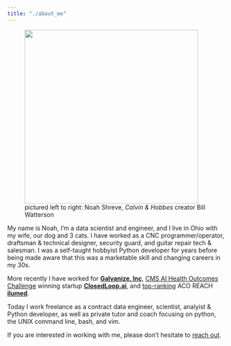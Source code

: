 ```yaml
---
title: "./about_me"
---
```


<figure>
    <a href='https://xkcd.com/2582/'><img src="assets/images/bill.jpg" height=400px /></a>
    <figcaption>pictured left to right: Noah Shreve, <i>Calvin & Hobbes</i> creator Bill Watterson</figcaption>
</figure>


My name is Noah, I'm a data scientist and engineer, and I live in Ohio with my wife, our dog and 3 cats. I have worked as a CNC programmer/operator, draftsman & technical designer, security guard, and guitar repair tech & salesman. I was a self-taught hobbyist Python developer for years before being made aware that this was a marketable skill and changing careers in my 30s.

More recently I have worked for **[Galvanize, Inc](https://www.galvanize.com/)**, [CMS AI Health Outcomes Challenge](https://www.cms.gov/newsroom/press-releases/cms-selects-winner-and-runner-artificial-intelligence-health-outcomes-challenge) winning startup **[ClosedLoop.ai](https://www.closedloop.ai/)**, and [top-ranking](https://www.cms.gov/newsroom/press-releases/cms-selects-winner-and-runner-artificial-intelligence-health-outcomes-challenge) ACO REACH **[ilumed](https://ilumed.com)**.

Today I work freelance as a contract data engineer, scientist, analyist & Python developer, as well as private tutor and coach focusing on python, the UNIX command line, bash, and vim.

If you are interested in working with me, please don't hesitate to [reach out](contact.qmd).

